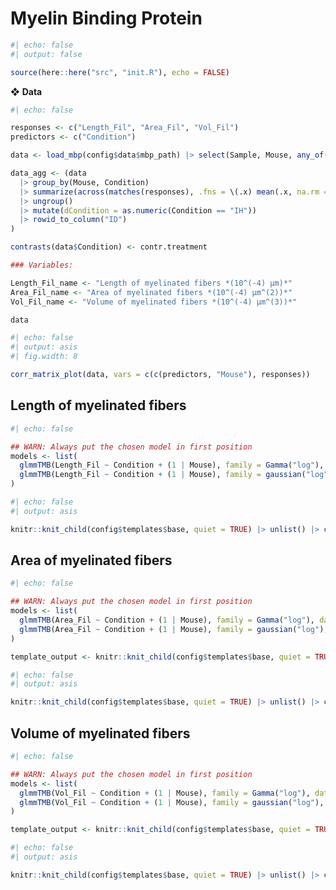 # Myelin Binding Protein

```r
#| echo: false
#| output: false

source(here::here("src", "init.R"), echo = FALSE)
```

❖ **Data**

```r
#| echo: false

responses <- c("Length_Fil", "Area_Fil", "Vol_Fil")
predictors <- c("Condition")

data <- load_mbp(config$data$mbp_path) |> select(Sample, Mouse, any_of(predictors), any_of(responses))

data_agg <- (data
  |> group_by(Mouse, Condition) 
  |> summarize(across(matches(responses), .fns = \(.x) mean(.x, na.rm = T))) 
  |> ungroup() 
  |> mutate(dCondition = as.numeric(Condition == "IH")) 
  |> rowid_to_column("ID")
)

contrasts(data$Condition) <- contr.treatment

### Variables:

Length_Fil_name <- "Length of myelinated fibers *(10^(-4) μm)*"
Area_Fil_name <- "Area of myelinated fibers *(10^(-4) μm^(2))*"
Vol_Fil_name <- "Volume of myelinated fibers *(10^(-4) μm^(3))*"

data
```

```r
#| echo: false
#| output: asis
#| fig.width: 8

corr_matrix_plot(data, vars = c(c(predictors, "Mouse"), responses))
```


## Length of myelinated fibers

```r
#| echo: false

## WARN: Always put the chosen model in first position
models <- list(
  glmmTMB(Length_Fil ~ Condition + (1 | Mouse), family = Gamma("log"), data = data, REML = TRUE), 
  glmmTMB(Length_Fil ~ Condition + (1 | Mouse), family = gaussian("log"), data = data, REML = TRUE)
)
```

```r
#| echo: false
#| output: asis

knitr::knit_child(config$templates$base, quiet = TRUE) |> unlist() |> cat(sep = '\n')
```


## Area of myelinated fibers

```r
#| echo: false

## WARN: Always put the chosen model in first position
models <- list(
  glmmTMB(Area_Fil ~ Condition + (1 | Mouse), family = Gamma("log"), data = data, REML = TRUE), 
  glmmTMB(Area_Fil ~ Condition + (1 | Mouse), family = gaussian("log"), data = data, REML = TRUE)
)

template_output <- knitr::knit_child(config$templates$base, quiet = TRUE)
```

```r
#| echo: false
#| output: asis

knitr::knit_child(config$templates$base, quiet = TRUE) |> unlist() |> cat(sep = '\n')
```


## Volume of myelinated fibers

```r
#| echo: false

## WARN: Always put the chosen model in first position
models <- list(
  glmmTMB(Vol_Fil ~ Condition + (1 | Mouse), family = Gamma("log"), data = data, REML = TRUE), 
  glmmTMB(Vol_Fil ~ Condition + (1 | Mouse), family = gaussian("log"), data = data, REML = TRUE)
)

template_output <- knitr::knit_child(config$templates$base, quiet = TRUE)
```

```r
#| echo: false
#| output: asis

knitr::knit_child(config$templates$base, quiet = TRUE) |> unlist() |> cat(sep = '\n')
```